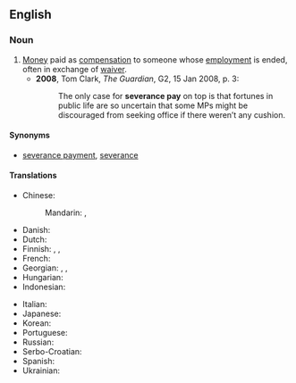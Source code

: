 ==English==
{{wikipedia|Severance package}}

===Noun===
{{en-noun|-}}

# [[money|Money]] paid as [[compensation]] to someone whose [[employment]] is ended, often in exchange of [[waiver]].
#* '''2008''', Tom Clark, ''The Guardian'', G2, 15 Jan 2008, p. 3:
#*: The only case for '''severance pay''' on top is that fortunes in public life are so uncertain that some MPs might be discouraged from seeking office if there weren’t any cushion.

====Synonyms====
* [[severance payment]], [[severance]]

====Translations====
{{trans-top|money paid to employee as compensation}}
* Chinese:
*: Mandarin: {{t+|cmn|遣散費|sc=Hani}}, {{t+|cmn|遣散费|tr=qiǎnsànfèi|sc=Hani}}
* Danish: {{t|da|fratrædelsesgodtgørelse|c}}
* Dutch: {{t+|nl|ontslagvergoeding|f}}
* Finnish: {{t|fi|eroraha}}, {{t|fi|irtisanomisraha}}, {{t|fi|irtisanomiskorvaus}}
* French: {{t+|fr|indemnité de licenciement|f}}
* Georgian: {{t|ka|დახმარება სამსახურიდან დათხოვნისას}}, {{t|ka|კომპენსაცია სამსახურიდან დათხოვნისას}}, {{t|ka|დათხოვნის პაკეტი}}
* Hungarian: {{t|hu|végkielégítés}}
* Indonesian: {{t+|id|uang pesangon}}
{{trans-mid}}
* Italian: {{t+|it|buonuscita}}
* Japanese: {{t-needed|ja}}
* Korean: {{t-needed|ko}}
* Portuguese: {{t-needed|pt}}
* Russian: {{t+|ru|компенсация}} {{t+|ru|при}} {{t+|ru|увольнение|alt=увольнении}}
* Serbo-Croatian: {{t-needed|sh}}
* Spanish: {{t-needed|es}}
* Ukrainian: {{t-needed|uk}}
{{trans-bottom}}
